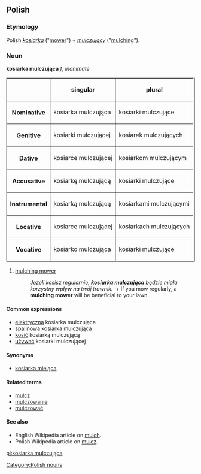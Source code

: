 ==Polish==

===Etymology===
Polish ''[[kosiarka]]'' ("[[mower]]") + ''[[mulczujący]]'' ("[[mulching]]").

===Noun===
'''kosiarka mulczująca''' ''f'', ''inanimate''

<table border=1>
<tr><th><th>singular<th>plural</tr>
<tr><th>Nominative<td>kosiarka mulczująca<td>kosiarki mulczujące</tr>
<tr><th>Genitive<td>kosiarki mulczującej<td>kosiarek mulczujących</tr>
<tr><th>Dative<td>kosiarce mulczującej<td>kosiarkom mulczującym</tr>
<tr><th>Accusative<td>kosiarkę mulczującą<td>kosiarki mulczujące</tr>
<tr><th>Instrumental<td>kosiarką mulczującą<td>kosiarkami mulczującymi</tr>
<tr><th>Locative<td>kosiarce mulczującej<td>kosiarkach mulczujących</tr>
<tr><th>Vocative<td>kosiarko mulczująca<td>kosiarki mulczujące</tr>
</table>

# [[mulching mower]]
#:''Jeżeli kosisz regularnie, '''kosiarka mulczująca''' będzie miała korzystny wpływ na twój trawnik.'' → If you mow regularly, a '''mulching mower''' will be beneficial to your lawn.

====Common expressions====
*[[elektryczna]] kosiarka mulczująca
*[[spalinowa]] kosiarka mulczująca
*[[kosić]] kosiarką mulczującą
*[[używać]] kosiarki mulczującej

====Synonyms====
*[[kosiarka mieląca]]

====Related terms====
*[[mulcz]]
*[[mulczowanie]]
*[[mulczować]]

====See also====
*English Wikipedia article on [[w:mulch|mulch]].
*Polish Wikipedia article on [[:w:pl:mulcz|mulcz]].

[[Category:Polish nouns]]

[[pl:kosiarka mulczująca]]